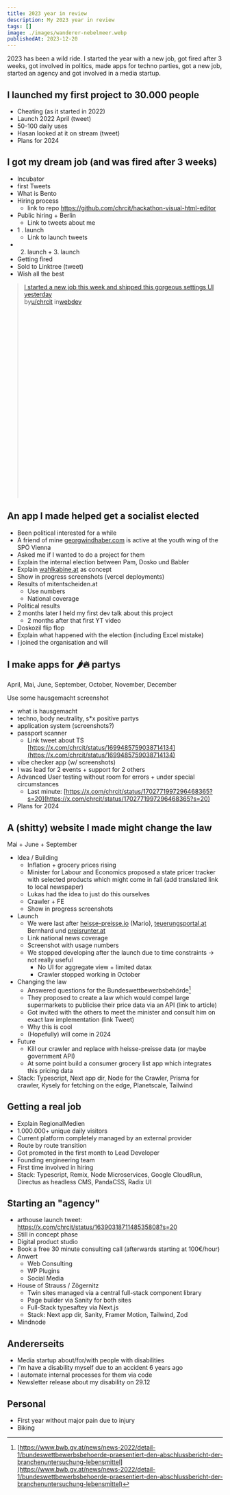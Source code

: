 ```yaml
---
title: 2023 year in review
description: My 2023 year in review
tags: []
image: ./images/wanderer-nebelmeer.webp
publishedAt: 2023-12-20
---
```



2023 has been a wild ride. I started the year with a new job, got fired after 3 weeks, got
involved in politics, made apps for techno parties, got a new job, started an agency and got involved in a media startup.

## I launched my first project to 30.000 people

- Cheating (as it started in 2022)
- Launch 2022 April (tweet)
- 50-100 daily uses
- Hasan looked at it on stream (tweet)
- Plans for 2024

<Tweet id="https://x.com/chrcit/status/1519690205309153282?s=20" />

## I got my dream job (and was fired after 3 weeks)

- Incubator
- first Tweets
- What is Bento
- Hiring process
  - link to repo https://github.com/chrcit/hackathon-visual-html-editor
- Public hiring + Berlin
  - Link to tweets about me
- 1 . launch
  - Link to launch tweets
- 2. launch + 3. launch
- Getting fired
- Sold to Linktree (tweet)
- Wish all the best

<Tweet id="https://x.com/joinbento/status/1610738950292766728?s=20" />

<Tweet id="https://twitter.com/chrcit/status/1630996521738010634" />

<Tweet id="https://x.com/joinbento/status/1665837936607379456?s=20" />

<blockquote
  class="reddit-embed-bq"
  style="height:500px"
  data-embed-height="689"
>
  <a href="https://www.reddit.com/r/webdev/comments/11hvwp9/i_started_a_new_job_this_week_and_shipped_this/">
    I started a new job this week and shipped this gorgeous settings UI
    yesterday
  </a>
  <br /> by<a href="https://www.reddit.com/user/chrcit/">u/chrcit</a> in<a href="https://www.reddit.com/r/webdev/">webdev</a>
</blockquote>

## An app I made helped get a socialist elected

- Been political interested for a while
- A friend of mine [georgwindhaber.com](https://georgwindhaber.com) is active at the youth wing of the SPÖ Vienna
- Asked me if I wanted to do a project for them
- Explain the internal election between Pam, Dosko und Babler
- Explain [wahlkabine.at](wahlkabine.at) as concept
- Show in progress screenshots (vercel deployments)
- Results of mitentscheiden.at
  - Use numbers
  - National coverage
- Political results
- 2 months later I held my first dev talk about this project
  - 2 months after that first YT video
- Doskozil flip flop
- Explain what happened with the election (including Excel mistake)
- I joined the organisation and will

## I make apps for 🌶️🔥 partys

April, Mai, June, September, October, November, December

Use some hausgemacht screenshot

- what is hausgemacht
- techno, body neutrality, s\*x positive partys
- application system (screenshots?)
- passport scanner
  - Link tweet about TS [https://x.com/chrcit/status/1699485759038714134](https://x.com/chrcit/status/1699485759038714134)
- vibe checker app (w/ screenshots)
- I was lead for 2 events + support for 2 others
- Advanced User testing without room for errors + under special circumstances
  - Last minute: [https://x.com/chrcit/status/1702771997296468365?s=20](https://x.com/chrcit/status/1702771997296468365?s=20)
- Plans for 2024

## A (shitty) website I made might change the law

Mai + June + September

- Idea / Building
  - Inflation + grocery prices rising
  - Minister for Labour and Economics proposed a state pricer tracker with selected products which might come in fall (add translated link to local newspaper)
  - Lukas had the idea to just do this ourselves
  - Crawler + FE
  - Show in progress screenshots
- Launch
  - We were last after [heisse-preisse.io](heisse-preisse.io) (Mario), [teuerungsportal.at](teuerungsportal.at) Bernhard und [preisrunter.at](preisrunter.at)
  - Link national news coverage
  - Screenshot with usage numbers
  - We stopped developing after the launch due to time constraints -> not really useful
    - No UI for aggregate view + limited datax
    - Crawler stopped working in October
- Changing the law
  - Answered questions for the Bundeswettbewerbsbehörde[^1]
  - They proposed to create a law which would compel large supermarkets to publicise their price data via an API (link to article)
  - Got invited with the others to meet the minister and consult him on exact law implementation (link Tweet)
  - Why this is cool
  - (Hopefully) will come in 2024
- Future
  - Kill our crawler and replace with heisse-preisse data (or maybe government API)
  - At some point build a consumer grocery list app which integrates this pricing data
- Stack: Typescript, Next app dir, Node for the Crawler, Prisma for crawler, Kysely for fetching on the edge, Planetscale, Tailwind

## Getting a real job

- Explain RegionalMedien
- 1.000.000+ unique daily visitors
- Current platform completely managed by an external provider
- Route by route transition
- Got promoted in the first month to Lead Developer
- Founding engineering team
- First time involved in hiring
- Stack: Typescript, Remix, Node Microservices, Google CloudRun, Directus as headless CMS, PandaCSS, Radix UI

## Starting an "agency"

- arthouse launch tweet: https://x.com/chrcit/status/1639031871148535808?s=20
- Still in concept phase
- Digital product studio
- Book a free 30 minute consulting call (afterwards starting at 100€/hour)
- Anwert
  - Web Consulting
  - WP Plugins
  - Social Media
- House of Strauss / Zögernitz
  - Twin sites managed via a central full-stack component library
  - Page builder via Sanity for both sites
  - Full-Stack typesaftey via Next.js
  - Stack: Next app dir, Sanity, Framer Motion, Tailwind, Zod
- Mindnode

## Andererseits

- Media startup about/for/with people with disabilities
- I'm have a disability myself due to an accident 6 years ago
- I automate internal processes for them via code
- Newsletter release about my disability on 29.12

## Personal

- First year without major pain due to injury
- Biking

[^1]: [https://www.bwb.gv.at/news/news-2022/detail-1/bundeswettbewerbsbehoerde-praesentiert-den-abschlussbericht-der-branchenuntersuchung-lebensmittel](https://www.bwb.gv.at/news/news-2022/detail-1/bundeswettbewerbsbehoerde-praesentiert-den-abschlussbericht-der-branchenuntersuchung-lebensmittel)

<script async src="https://platform.twitter.com/widgets.js"></script>

<script
  async
  src="https://embed.reddit.com/widgets.js"
  charset="UTF-8"
></script>
